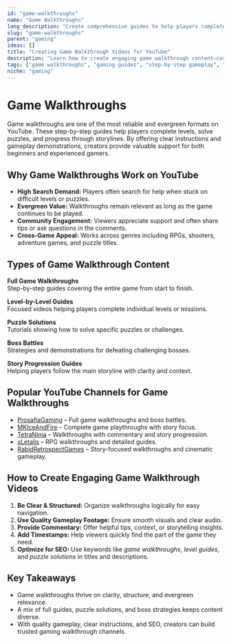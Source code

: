 ```yaml
---
id: "game-walkthroughs"
name: "Game Walkthroughs"
long_description: "Create comprehensive guides to help players complete games"
slug: "game-walkthroughs"
parent: "gaming"
ideas: []
title: "Creating Game Walkthrough Videos for YouTube"
description: "Learn how to create engaging game walkthrough content—covering step-by-step guides, level completions, puzzles, and story progressions."
tags: ["game walkthroughs", "gaming guides", "step-by-step gameplay", "level completions", "puzzle solutions", "story progressions"]
niche: "gaming"
---
```


# Game Walkthroughs

Game walkthroughs are one of the most reliable and evergreen formats on YouTube. These step-by-step guides help players complete levels, solve puzzles, and progress through storylines. By offering clear instructions and gameplay demonstrations, creators provide valuable support for both beginners and experienced gamers.

## Why Game Walkthroughs Work on YouTube

- **High Search Demand:** Players often search for help when stuck on difficult levels or puzzles.  
- **Evergreen Value:** Walkthroughs remain relevant as long as the game continues to be played.  
- **Community Engagement:** Viewers appreciate support and often share tips or ask questions in the comments.  
- **Cross-Game Appeal:** Works across genres including RPGs, shooters, adventure games, and puzzle titles.  

## Types of Game Walkthrough Content

**Full Game Walkthroughs**  
Step-by-step guides covering the entire game from start to finish.  

**Level-by-Level Guides**  
Focused videos helping players complete individual levels or missions.  

**Puzzle Solutions**  
Tutorials showing how to solve specific puzzles or challenges.  

**Boss Battles**  
Strategies and demonstrations for defeating challenging bosses.  

**Story Progression Guides**  
Helping players follow the main storyline with clarity and context.  

## Popular YouTube Channels for Game Walkthroughs

- [ProsafiaGaming](https://www.youtube.com/@ProsafiaGaming) – Full game walkthroughs and boss battles.  
- [MKIceAndFire](https://www.youtube.com/@MKIceAndFire) – Complete game playthroughs with story focus.  
- [TetraNinja](https://www.youtube.com/@TetraNinja) – Walkthroughs with commentary and story progression.  
- [xLetalis](https://www.youtube.com/@xLetalis) – RPG walkthroughs and detailed guides.  
- [RabidRetrospectGames](https://www.youtube.com/@RabidRetrospectGames) – Story-focused walkthroughs and cinematic gameplay.  

## How to Create Engaging Game Walkthrough Videos

1. **Be Clear & Structured:** Organize walkthroughs logically for easy navigation.  
2. **Use Quality Gameplay Footage:** Ensure smooth visuals and clear audio.  
3. **Provide Commentary:** Offer helpful tips, context, or storytelling insights.  
4. **Add Timestamps:** Help viewers quickly find the part of the game they need.  
5. **Optimize for SEO:** Use keywords like *game walkthroughs*, *level guides*, and *puzzle solutions* in titles and descriptions.  

## Key Takeaways

- Game walkthroughs thrive on clarity, structure, and evergreen relevance.  
- A mix of full guides, puzzle solutions, and boss strategies keeps content diverse.  
- With quality gameplay, clear instructions, and SEO, creators can build trusted gaming walkthrough channels.  
